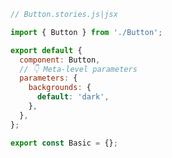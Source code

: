 ```js
// Button.stories.js|jsx

import { Button } from './Button';

export default {
  component: Button,
  // 👇 Meta-level parameters
  parameters: {
    backgrounds: {
      default: 'dark',
    },
  },
};

export const Basic = {};
```
